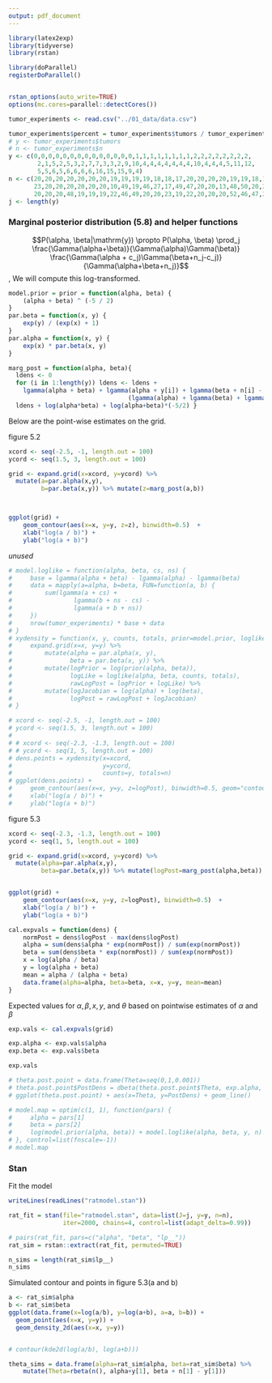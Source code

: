 ```yaml
---
output: pdf_document
---
```


```r
library(latex2exp)
library(tidyverse)
library(rstan)

library(doParallel)
registerDoParallel()


rstan_options(auto_write=TRUE)
options(mc.cores=parallel::detectCores())

```

```r
tumor_experiments <- read.csv("../01_data/data.csv")
```

```r
tumor_experiments$percent = tumor_experiments$tumors / tumor_experiments$n
# y <- tumor_experiments$tumors
# n <- tumor_experiments$n
y <- c(0,0,0,0,0,0,0,0,0,0,0,0,0,0,1,1,1,1,1,1,1,1,2,2,2,2,2,2,2,2,
        2,1,5,2,5,3,2,7,7,3,3,2,9,10,4,4,4,4,4,4,4,10,4,4,4,5,11,12,
        5,5,6,5,6,6,6,6,16,15,15,9,4)
n <- c(20,20,20,20,20,20,20,19,19,19,19,18,18,17,20,20,20,20,19,19,18,18,25,24,
       23,20,20,20,20,20,20,10,49,19,46,27,17,49,47,20,20,13,48,50,20,20,20,20,
       20,20,20,48,19,19,19,22,46,49,20,20,23,19,22,20,20,20,52,46,47,24,14)
j <- length(y)
```

### Marginal posterior distribution (5.8) and helper functions

$$P(\alpha, \beta|\mathrm{y}) \propto P(\alpha, \beta) \prod_j \frac{\Gamma(\alpha+\beta)}{\Gamma(\alpha)\Gamma(\beta)} \frac{\Gamma(\alpha + c_j)\Gamma(\beta+n_j-c_j)}{\Gamma(\alpha+\beta+n_j)}$$ , We will compute this log-transformed.

```r
model.prior = prior = function(alpha, beta) {
    (alpha + beta) ^ (-5 / 2)
}
par.beta = function(x, y) {
    exp(y) / (exp(x) + 1)
}
par.alpha = function(x, y) {
    exp(x) * par.beta(x, y)
}

marg_post = function(alpha, beta){
  ldens <- 0
  for (i in 1:length(y)) ldens <- ldens +
    lgamma(alpha + beta) + lgamma(alpha + y[i]) + lgamma(beta + n[i] - y[i])-
                                 (lgamma(alpha) + lgamma(beta) + lgamma(alpha + beta + n[i]))
  ldens + log(alpha*beta) + log(alpha+beta)*(-5/2) }

```

Below are the point-wise estimates on the grid.

figure 5.2

```r
xcord <- seq(-2.5, -1, length.out = 100)
ycord <- seq(1.5, 3, length.out = 100)

grid <- expand.grid(x=xcord, y=ycord) %>% 
  mutate(a=par.alpha(x,y),
         b=par.beta(x,y)) %>% mutate(z=marg_post(a,b))



ggplot(grid) +
    geom_contour(aes(x=x, y=y, z=z), binwidth=0.5)  +
    xlab("log(a / b)") +
    ylab("log(a + b)")

```

*unused*

```r
# model.loglike = function(alpha, beta, cs, ns) {
#     base = lgamma(alpha + beta) - lgamma(alpha) - lgamma(beta)
#     data = mapply(a=alpha, b=beta, FUN=function(a, b) {
#         sum(lgamma(a + cs) + 
#                 lgamma(b + ns - cs) - 
#                 lgamma(a + b + ns))
#     })
#     nrow(tumor_experiments) * base + data
# }
# xydensity = function(x, y, counts, totals, prior=model.prior, loglike=model.loglike) {
#     expand.grid(x=x, y=y) %>%
#         mutate(alpha = par.alpha(x, y),
#                beta = par.beta(x, y)) %>%
#         mutate(logPrior = log(prior(alpha, beta)),
#                logLike = loglike(alpha, beta, counts, totals),
#                rawLogPost = logPrior + logLike) %>%
#         mutate(logJacobian = log(alpha) + log(beta),
#                logPost = rawLogPost + logJacobian)
# }

```

```r

# xcord <- seq(-2.5, -1, length.out = 100)
# ycord <- seq(1.5, 3, length.out = 100)
# 
# # xcord <- seq(-2.3, -1.3, length.out = 100)
# # ycord <- seq(1, 5, length.out = 100)
# dens.points = xydensity(x=xcord,
#                         y=ycord,
#                         counts=y, totals=n)
# ggplot(dens.points) +
#     geom_contour(aes(x=x, y=y, z=logPost), binwidth=0.5, geom="contour")  +
#     xlab("log(a / b)") +
#     ylab("log(a + b)")
```

figure 5.3

```r
xcord <- seq(-2.3, -1.3, length.out = 100)
ycord <- seq(1, 5, length.out = 100)

grid <- expand.grid(x=xcord, y=ycord) %>% 
  mutate(alpha=par.alpha(x,y),
         beta=par.beta(x,y)) %>% mutate(logPost=marg_post(alpha,beta))


ggplot(grid) +
    geom_contour(aes(x=x, y=y, z=logPost), binwidth=0.5)  +
    xlab("log(a / b)") +
    ylab("log(a + b)")
```

```r
cal.expvals = function(dens) {
    normPost = dens$logPost - max(dens$logPost)
    alpha = sum(dens$alpha * exp(normPost)) / sum(exp(normPost))
    beta = sum(dens$beta * exp(normPost)) / sum(exp(normPost))
    x = log(alpha / beta)
    y = log(alpha + beta)
    mean = alpha / (alpha + beta)
    data.frame(alpha=alpha, beta=beta, x=x, y=y, mean=mean)
}
```

Expected values for $\alpha, \beta, x, y$, and $\theta$ based on pointwise estimates of $\alpha$ and $\beta$\

```r
exp.vals <- cal.expvals(grid)

exp.alpha <- exp.vals$alpha
exp.beta <- exp.vals$beta

exp.vals
```

```r
# theta.post.point = data.frame(Theta=seq(0,1,0.001))
# theta.post.point$PostDens = dbeta(theta.post.point$Theta, exp.alpha, exp.beta)
# ggplot(theta.post.point) + aes(x=Theta, y=PostDens) + geom_line()
```

```r
# model.map = optim(c(1, 1), function(pars) {
#     alpha = pars[1]
#     beta = pars[2]
#     log(model.prior(alpha, beta)) + model.loglike(alpha, beta, y, n)
# }, control=list(fnscale=-1))
# model.map
```

### Stan

Fit the model

```r
writeLines(readLines("ratmodel.stan"))

```

```r
rat_fit = stan(file="ratmodel.stan", data=list(J=j, y=y, n=n),
               iter=2000, chains=4, control=list(adapt_delta=0.99))
```

```r
# pairs(rat_fit, pars=c("alpha", "beta", "lp__"))
rat_sim = rstan::extract(rat_fit, permuted=TRUE)

n_sims = length(rat_sim$lp__)
n_sims
```

Simulated contour and points in figure 5.3(a and b)

```r

a <- rat_sim$alpha
b <- rat_sim$beta
ggplot(data.frame(x=log(a/b), y=log(a+b), a=a, b=b)) +
  geom_point(aes(x=x, y=y)) +
  geom_density_2d(aes(x=x, y=y))


# contour(kde2d(log(a/b), log(a+b)))
```

```r
theta_sims = data.frame(alpha=rat_sim$alpha, beta=rat_sim$beta) %>%
    mutate(Theta=rbeta(n(), alpha+y[1], beta + n[1] - y[1]))
```
